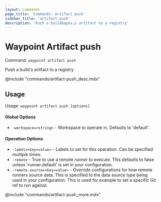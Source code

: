 ```yaml
---
layout: commands
page_title: 'Commands: Artifact push'
sidebar_title: 'artifact push'
description: 'Push a build&apos;s artifact to a registry'
---
```


# Waypoint Artifact push

Command: `waypoint artifact push`

Push a build's artifact to a registry

@include "commands/artifact-push_desc.mdx"

## Usage

Usage: `waypoint artifact push [options]`

#### Global Options

- `-workspace=<string>` - Workspace to operate in. Defaults to 'default'.

#### Operation Options

- `-label=<key=value>` - Labels to set for this operation. Can be specified multiple times.
- `-remote` - True to use a remote runner to execute. This defaults to false
  unless 'runner.default' is set in your configuration.
- `-remote-source=<key=value>` - Override configurations for how remote runners source data. This is specified to the data source type being used in your configuration. This is used for example to set a specific Git ref to run against.

@include "commands/artifact-push_more.mdx"
